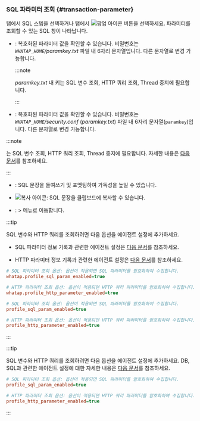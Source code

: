 ### SQL 파라미터 조회 {#transaction-parameter}

<Cmdname sid="TTL06126" className="uitext" /> 탭에서 SQL 스텝을 선택하거나 <Cmdname sid="TTL06127" className="uitext" /> 탭에서 ![팝업 아이콘](/img/ic-popup.svg) 버튼을 선택하세요. 파라미터를 조회할 수 있는 <UI>SQL</UI> 창이 나타납니다.

<ImgLang img='sql-parameter-query.png' desc='SQL' />

<Xclude product='java,php'>

* <Cmdname sid="BTN06764" className="uitext" />: 복호화된 파라미터 값을 확인할 수 있습니다. 비밀번호는 *`WHATAP_HOME`/paramkey.txt* 파일 내 6자리 문자열입니다. 다른 문자열로 변경 가능합니다.

  :::note

  *paramkey.txt* 내 키는 SQL 변수 조회, HTTP 쿼리 조회, Thread 중지에 필요합니다.

  :::

</Xclude>

<InDoc product='java,php'>

* <Cmdname sid="BTN06764" className="uitext" />: 복호화된 파라미터 값을 확인할 수 있습니다. 비밀번호는 *`WHATAP_HOME`/security.conf* (*paramkey.txt*) 파일 내 6자리 문자열(`paramkey`)입니다. 다른 문자열로 변경 가능합니다.

</InDoc>

  <InDoc product="java">

  :::note

  <Cmdname sid="BTN06764" className="uitext" />는 SQL 변수 조회, HTTP 쿼리 조회, Thread 중지에 필요합니다. 자세한 내용은 [다음 문서](install-agent#security)를 참조하세요.

  :::

  </InDoc>

* <Cmdname sid="format" className="uitext" />: SQL 문장을 들여쓰기 및 포맷팅하여 가독성을 높일 수 있습니다.

* ![복사 아이콘](/img/ico-copy.svg): SQL 문장을 클립보드에 복사할 수 있습니다.

* <Cmdname sid="statistics" className="uitext" />: <Cmdname sid="side_statistics" className="uitext" /> &gt; <Cmdname sid="side_statSql" className="uitext" /> 메뉴로 이동합니다.

<Xclude product='kubernetes'>

:::tip

SQL 변수와 HTTP 쿼리를 조회하려면 다음 옵션을 에이전트 설정에 추가하세요.

* SQL 파라미터 정보 기록과 관련한 에이전트 설정은 [다음 문서](agent-dbsql#profile-sql-param)를 참조하세요.

* HTTP 파라미터 정보 기록과 관련한 에이전트 설정은 [다음 문서](agent-transaction#profile_http_parameter)를 참조하세요.

<InDoc product="php">

```ini title='whatap.conf'
# SQL 파라미터 조회 옵션: 옵션이 적용되면 SQL 파라미터를 암호화하여 수집합니다.
whatap.profile_sql_param_enabled=true 

# HTTP 파라미터 조회 옵션: 옵션이 적용되면 HTTP 쿼리 파라미터를 암호화하여 수집합니다.
whatap.profile_http_parameter_enabled=true 
```

</InDoc>

<Xclude product="php">

```ini title='whatap.conf'
# SQL 파라미터 조회 옵션: 옵션이 적용되면 SQL 파라미터를 암호화하여 수집합니다.
profile_sql_param_enabled=true 

# HTTP 파라미터 조회 옵션: 옵션이 적용되면 HTTP 쿼리 파라미터를 암호화하여 수집합니다.
profile_http_parameter_enabled=true 
```

</Xclude>

:::

</Xclude>

<InDoc product='kubernetes'>

:::tip

SQL 변수와 HTTP 쿼리를 조회하려면 다음 옵션을 에이전트 설정에 추가하세요. DB, SQL과 관련한 에이전트 설정에 대한 자세한 내용은 [다음 문서](../java/agent-dbsql)를 참조하세요.

```ini title='whatap.conf'
# SQL 파라미터 조회 옵션: 옵션이 적용되면 SQL 파라미터를 암호화하여 수집합니다.
profile_sql_param_enabled=true 

# HTTP 파라미터 조회 옵션: 옵션이 적용되면 HTTP 쿼리 파라미터를 암호화하여 수집합니다.
profile_http_parameter_enabled=true 
```
:::

</InDoc>